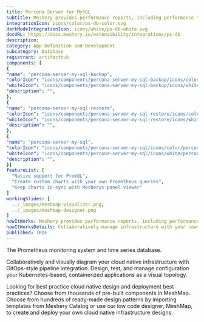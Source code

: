 ```yaml
---
title: Percona Server for MySQL
subtitle: Meshery provides performance reports, including performance test results, node resource metrics etc. so that operators may easily understand the overhead of their service mesh’s control plane and data plane in context of the overhead incurred on nodes running within the cluster. In order to generate performance test reports of service meshes and their workloads, Meshery uses Grafana and/or Prometheus as visualization and metrics systems, respectively. This guide outlines the requirements necessary for Meshery to connect to these systems. The steps may vary depending upon the service mesh and its configuration.
integrationIcon: icons/color/ps-db-color.svg
darkModeIntegrationIcon: icons/white/ps-db-white.svg
docURL: https://docs.meshery.io/extensibility/integrations/ps-db
description: 
category: App Definition and Development
subcategory: Database
registrant: artifacthub
components: [
{
"name": "percona-server-my-sql-backup",
"colorIcon": "icons/components/percona-server-my-sql-backup/icons/color/percona-server-my-sql-backup-color.svg",
"whiteIcon": "icons/components/percona-server-my-sql-backup/icons/white/percona-server-my-sql-backup-white.svg",
"description": "",
},
{
"name": "percona-server-my-sql-restore",
"colorIcon": "icons/components/percona-server-my-sql-restore/icons/color/percona-server-my-sql-restore-color.svg",
"whiteIcon": "icons/components/percona-server-my-sql-restore/icons/white/percona-server-my-sql-restore-white.svg",
"description": "",
},
{
"name": "percona-server-my-sql",
"colorIcon": "icons/components/percona-server-my-sql/icons/color/percona-server-my-sql-color.svg",
"whiteIcon": "icons/components/percona-server-my-sql/icons/white/percona-server-my-sql-white.svg",
"description": "",
}]
featureList: [
  "Native support for PromQL",
  "Create custom charts with your own Prometheus queries",
  "Keep charts in-sync with Mesherys panel viewer"
]
workingSlides: [
  ../_images/meshmap-visualizer.png,
  ../_images/meshmap-designer.png
]
howItWorks: Meshery provides performance reports, including performance test results, node resource metrics etc. so that operators may easily understand the overhead of their service mesh’s control plane and data plane in context of the overhead incurred on nodes running within the cluster. In order to generate performance test reports of service meshes and their workloads, Meshery uses Grafana and/or Prometheus as visualization and metrics systems, respectively. This guide outlines the requirements necessary for Meshery to connect to these systems. The steps may vary depending upon the service mesh and its configuration.
howItWorksDetails: Collaboratively manage infrastructure with your coworkers synchronously sharing the same designs.
published: TRUE
---
```

<p>
The Prometheus monitoring system and time series database.
</p>
<p>
    Collaboratively and visually diagram your cloud native infrastructure with GitOps-style pipeline integration. Design, test, and manage configuration your Kubernetes-based, containerized applications as a visual topology.
</p>
<p>
    Looking for best practice cloud native design and deployment best practices? Choose from thousands of pre-built components in MeshMap. Choose from hundreds of ready-made design patterns by importing templates from Meshery Catalog or use our low code designer, MeshMap, to create and deploy your own cloud native infrastructure designs.
</p>
